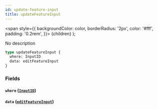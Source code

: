 ```yaml
---
id: update-feature-input
title: updateFeatureInput
---
```


<span
style={{
      backgroundColor: color,
      borderRadius: '2px',
      color: '#fff',
      padding: '0.2rem',
    }}>
{children}
</span>
);

No description

```graphql
type updateFeatureInput {
  where: InputID
  data: editFeatureInput
}
```

### Fields

#### `where` ([`InputID`](/v1/inputs/input-id))

#### `data` ([`editFeatureInput`](/v1/inputs/edit-feature-input))
